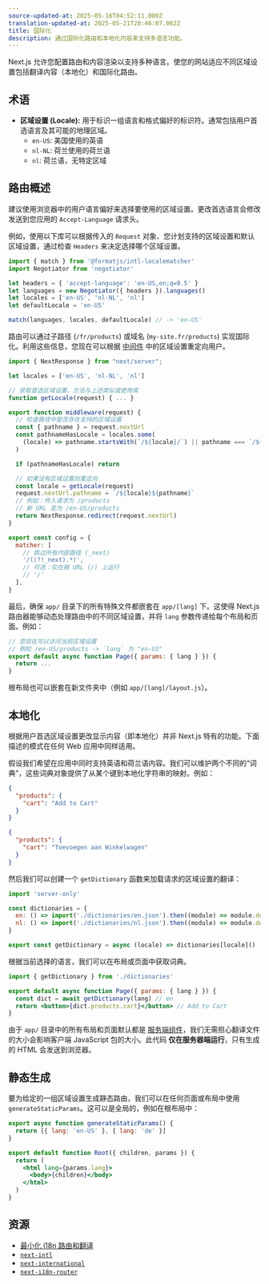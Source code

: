 ```yaml
---
source-updated-at: 2025-05-16T04:52:11.000Z
translation-updated-at: 2025-05-21T20:46:07.062Z
title: 国际化
description: 通过国际化路由和本地化内容来支持多语言功能。
---
```


Next.js 允许您配置路由和内容渲染以支持多种语言。使您的网站适应不同区域设置包括翻译内容（本地化）和国际化路由。

## 术语

- **区域设置 (Locale):** 用于标识一组语言和格式偏好的标识符。通常包括用户首选语言及其可能的地理区域。
  - `en-US`: 美国使用的英语
  - `nl-NL`: 荷兰使用的荷兰语
  - `nl`: 荷兰语，无特定区域

## 路由概述

建议使用浏览器中的用户语言偏好来选择要使用的区域设置。更改首选语言会修改发送到您应用的 `Accept-Language` 请求头。

例如，使用以下库可以根据传入的 `Request` 对象、您计划支持的区域设置和默认区域设置，通过检查 `Headers` 来决定选择哪个区域设置。

```js filename="middleware.js"
import { match } from '@formatjs/intl-localematcher'
import Negotiator from 'negotiator'

let headers = { 'accept-language': 'en-US,en;q=0.5' }
let languages = new Negotiator({ headers }).languages()
let locales = ['en-US', 'nl-NL', 'nl']
let defaultLocale = 'en-US'

match(languages, locales, defaultLocale) // -> 'en-US'
```

路由可以通过子路径 (`/fr/products`) 或域名 (`my-site.fr/products`) 实现国际化。利用这些信息，您现在可以根据 [中间件](/docs/app/building-your-application/routing/middleware) 中的区域设置重定向用户。

```js filename="middleware.js"
import { NextResponse } from "next/server";

let locales = ['en-US', 'nl-NL', 'nl']

// 获取首选区域设置，方法与上述类似或使用库
function getLocale(request) { ... }

export function middleware(request) {
  // 检查路径中是否存在支持的区域设置
  const { pathname } = request.nextUrl
  const pathnameHasLocale = locales.some(
    (locale) => pathname.startsWith(`/${locale}/`) || pathname === `/${locale}`
  )

  if (pathnameHasLocale) return

  // 如果没有区域设置则重定向
  const locale = getLocale(request)
  request.nextUrl.pathname = `/${locale}${pathname}`
  // 例如：传入请求为 /products
  // 新 URL 变为 /en-US/products
  return NextResponse.redirect(request.nextUrl)
}

export const config = {
  matcher: [
    // 跳过所有内部路径 (_next)
    '/((?!_next).*)',
    // 可选：仅在根 URL (/) 上运行
    // '/'
  ],
}
```

最后，确保 `app/` 目录下的所有特殊文件都嵌套在 `app/[lang]` 下。这使得 Next.js 路由器能够动态处理路由中的不同区域设置，并将 `lang` 参数传递给每个布局和页面。例如：

```jsx filename="app/[lang]/page.js"
// 您现在可以访问当前区域设置
// 例如 /en-US/products -> `lang` 为 "en-US"
export default async function Page({ params: { lang } }) {
  return ...
}
```

根布局也可以嵌套在新文件夹中（例如 `app/[lang]/layout.js`）。

## 本地化

根据用户首选区域设置更改显示内容（即本地化）并非 Next.js 特有的功能。下面描述的模式在任何 Web 应用中同样适用。

假设我们希望在应用中同时支持英语和荷兰语内容。我们可以维护两个不同的“词典”，这些词典对象提供了从某个键到本地化字符串的映射。例如：

```json filename="dictionaries/en.json"
{
  "products": {
    "cart": "Add to Cart"
  }
}
```

```json filename="dictionaries/nl.json"
{
  "products": {
    "cart": "Toevoegen aan Winkelwagen"
  }
}
```

然后我们可以创建一个 `getDictionary` 函数来加载请求的区域设置的翻译：

```jsx filename="app/[lang]/dictionaries.js"
import 'server-only'

const dictionaries = {
  en: () => import('./dictionaries/en.json').then((module) => module.default),
  nl: () => import('./dictionaries/nl.json').then((module) => module.default),
}

export const getDictionary = async (locale) => dictionaries[locale]()
```

根据当前选择的语言，我们可以在布局或页面中获取词典。

```jsx filename="app/[lang]/page.js"
import { getDictionary } from './dictionaries'

export default async function Page({ params: { lang } }) {
  const dict = await getDictionary(lang) // en
  return <button>{dict.products.cart}</button> // Add to Cart
}
```

由于 `app/` 目录中的所有布局和页面默认都是 [服务端组件](/docs/app/building-your-application/rendering/server-components)，我们无需担心翻译文件的大小会影响客户端 JavaScript 包的大小。此代码 **仅在服务器端运行**，只有生成的 HTML 会发送到浏览器。

## 静态生成

要为给定的一组区域设置生成静态路由，我们可以在任何页面或布局中使用 `generateStaticParams`。这可以是全局的，例如在根布局中：

```jsx filename="app/[lang]/layout.js"
export async function generateStaticParams() {
  return [{ lang: 'en-US' }, { lang: 'de' }]
}

export default function Root({ children, params }) {
  return (
    <html lang={params.lang}>
      <body>{children}</body>
    </html>
  )
}
```

## 资源

- [最小化 i18n 路由和翻译](https://github.com/vercel/next.js/tree/canary/examples/app-dir-i18n-routing)
- [`next-intl`](https://next-intl-docs.vercel.app/docs/next-13)
- [`next-international`](https://github.com/QuiiBz/next-international)
- [`next-i18n-router`](https://github.com/i18nexus/next-i18n-router)